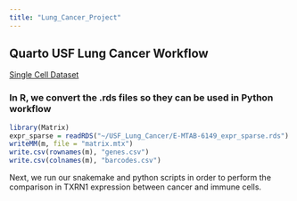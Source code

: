```yaml
---
title: "Lung_Cancer_Project"
---
```


## Quarto USF Lung Cancer Workflow

[Single Cell Dataset](https://figshare.com/articles/dataset/E-MTAB-6149/14308775)

### In R, we convert the .rds files so they can be used in Python workflow 

```r
library(Matrix)
expr_sparse = readRDS("~/USF_Lung_Cancer/E-MTAB-6149_expr_sparse.rds")
writeMM(m, file = "matrix.mtx")
write.csv(rownames(m), "genes.csv")
write.csv(colnames(m), "barcodes.csv")
```

Next, we run our snakemake and python scripts in order to perform the comparison in TXRN1 expression between cancer and immune cells.

```bash

```


